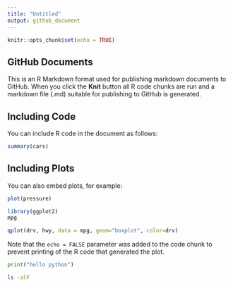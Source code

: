 ```yaml
---
title: "Untitled"
output: github_document
---
```


```r
knitr::opts_chunk$set(echo = TRUE)
```

## GitHub Documents

This is an R Markdown format used for publishing markdown documents to GitHub. When you click the **Knit** button all R code chunks are run and a markdown file (.md) suitable for publishing to GitHub is generated.

## Including Code

You can include R code in the document as follows:

```r
summary(cars)
```

## Including Plots

You can also embed plots, for example:

```r
plot(pressure)
```
```r
library(ggplot2)
mpg

qplot(drv, hwy, data = mpg, geom="boxplot", color=drv)
```

Note that the `echo = FALSE` parameter was added to the code chunk to prevent printing of the R code that generated the plot.

```python
print("hello python")
```
```bash
ls -alF
```

